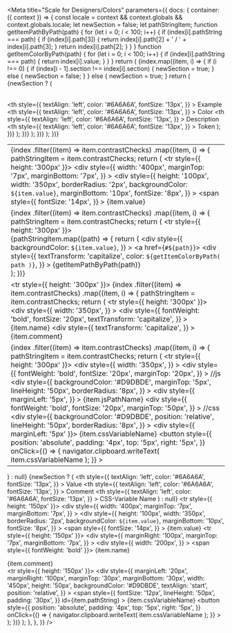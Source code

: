 

<Meta
  title="Scale for Designers/Colors"
  parameters={{
    docs: {
      container: ({ context }) => {
        const locale = context && context.globals && context.globals.locale;
        let newSection = false;
        let pathStringItem;
        function getItemPathByPath(path) {
          for (let i = 0; i < 100; i++) {
            if (index[i].pathString === path) {
              if (index[i].path[3]) {
                return index[i].path[2] + ' / ' + index[i].path[3];
              }
              return index[i].path[2];
            }
          }
        }
        function getItemColorByPath(path) {
          for (let i = 0; i < 100; i++) {
            if (index[i].pathString === path) {
              return index[i].value;
            }
          }
        }
        return (
          <DocsContainer context={context}>
            <table>
              {index.map((item, i) => {
                if (i !== 0) {
                  if (index[i - 1].section !== index[i].section) {
                    newSection = true;
                  } else {
                    newSection = false;
                  }
                } else {
                  newSection = true;
                }
                return (
                  <div>
                    {newSection ? (
                      <table>
                        <thead>
                          <tr>
                            <th
                              style={{
                                textAlign: 'left',
                                color: '#6A6A6A',
                                fontSize: '13px',
                              }}
                            >
                              Example
                            </th>
                            <th
                              style={{
                                textAlign: 'left',
                                color: '#6A6A6A',
                                fontSize: '13px',
                              }}
                            >
                              Color
                            </th>
                            <th
                              style={{
                                textAlign: 'left',
                                color: '#6A6A6A',
                                fontSize: '13px',
                              }}
                            >
                              Description
                            </th>
                            <th
                              style={{
                                textAlign: 'left',
                                color: '#6A6A6A',
                                fontSize: '13px',
                              }}
                            >
                              Token
                            </th>
                          </tr>
                        </thead>
                        <tbody>
                          <td>
                            {index
                              .filter((item) => item.contrastChecks)
                              .map((item, i) => {
                                pathStringItem = item.contrastChecks;
                                return (
                                  <tr style={{ height: '300px' }}>
                                    <div
                                      style={{
                                        width: '400px',
                                        marginTop: '7px',
                                        marginBottom: '7px',
                                      }}
                                    >
                                      <div
                                        style={{
                                          height: '100px',
                                          width: '350px',
                                          borderRadius: '2px',
                                          backgroundColor: `${item.value}`,
                                          marginBottom: '10px',
                                          fontSize: '8px',
                                        }}
                                      ></div>
                                      <span
                                        style={{
                                          fontSize: '14px',
                                        }}
                                      >
                                        {item.value}
                                      </span>
                                    </div>
                                  </tr>
                                );
                              })}
                          </td>
                          <td>
                            {index
                              .filter((item) => item.contrastChecks)
                              .map((item, i) => {
                                pathStringItem = item.contrastChecks;
                                return (
                                  <tr style={{ height: '300px' }}>
                                    <div>
                                      {pathStringItem.map((path) => {
                                        return (
                                          <div
                                            style={{
                                              backgroundColor: `${item.value}`,
                                            }}
                                          >
                                            <a href={`#${path}`}>
                                              <div
                                                style={{
                                                  textTransform: 'capitalize',
                                                  color: `${getItemColorByPath(
                                                    path
                                                  )}`,
                                                }}
                                              >
                                                {getItemPathByPath(path)}
                                              </div>
                                            </a>
                                          </div>
                                        );
                                      })}
                                    </div>
                                  </tr>
                                );
                              })}
                          </td>
                          <td>
                            <tr style={{ height: '300px' }}>
                              {index
                                .filter((item) => item.contrastChecks)
                                .map((item, i) => {
                                  pathStringItem = item.contrastChecks;
                                  return (
                                    <tr style={{ height: '300px' }}>
                                      <div
                                        style={{
                                          width: '350px',
                                        }}
                                      >
                                        <div
                                          style={{
                                            fontWeight: 'bold',
                                            fontSize: '20px',
                                            textTransform: 'capitalize',
                                          }}
                                        >
                                          {item.name}
                                        </div>
                                        <div
                                          style={{
                                            textTransform: 'capitalize',
                                          }}
                                        >
                                          {item.comment}
                                        </div>
                                      </div>
                                    </tr>
                                  );
                                })}
                            </tr>
                          </td>
                          <td>
                            {index
                              .filter((item) => item.contrastChecks)
                              .map((item, i) => {
                                pathStringItem = item.contrastChecks;
                                return (
                                  <tr style={{ height: '300px' }}>
                                    <div
                                      style={{
                                        width: '350px',
                                      }}
                                    >
                                      <div
                                        style={{
                                          fontWeight: 'bold',
                                          fontSize: '20px',
                                          marginTop: '20px',
                                        }}
                                      >
                                        //js
                                      </div>
                                      <div
                                        style={{
                                          backgroundColor: '#D9DBDE',
                                          marginTop: '5px',
                                          lineHeight: '50px',
                                          borderRadius: '8px',
                                        }}
                                      >
                                        <div
                                          style={{
                                            marginLeft: '5px',
                                          }}
                                        >
                                          {item.jsPathName}
                                        </div>
                                      </div>
                                      <div
                                        style={{
                                          fontWeight: 'bold',
                                          fontSize: '20px',
                                          marginTop: '50px',
                                        }}
                                      >
                                        //css
                                      </div>
                                      <div
                                        style={{
                                          backgroundColor: '#D9DBDE',
                                          position: 'relative',
                                          lineHeight: '50px',
                                          borderRadius: '8px',
                                        }}
                                      >
                                        <div style={{ marginLeft: '5px' }}>
                                          {item.cssVariableName}
                                        </div>
                                        <button
                                          style={{
                                            position: 'absolute',
                                            padding: '4px',
                                            top: '5px',
                                            right: '5px',
                                          }}
                                          onClick={() => {
                                            navigator.clipboard.writeText(
                                              item.cssVariableName
                                            );
                                          }}
                                        >
                                          <scale-icon-action-copy-paste accessibility-title="copy-paste" />
                                        </button>
                                      </div>
                                    </div>
                                  </tr>
                                );
                              })}
                          </td>
                        </tbody>
                      </table>
                    ) : null}
                    {newSection ? (
                      <thead>
                        <tr>
                          <th
                            style={{
                              textAlign: 'left',
                              color: '#6A6A6A',
                              fontSize: '13px',
                            }}
                          >
                            Value
                          </th>
                          <th
                            style={{
                              textAlign: 'left',
                              color: '#6A6A6A',
                              fontSize: '13px',
                            }}
                          >
                            Comment
                          </th>
                          <th
                            style={{
                              textAlign: 'left',
                              color: '#6A6A6A',
                              fontSize: '13px',
                            }}
                          >
                            CSS-Variable Name
                          </th>
                        </tr>
                      </thead>
                    ) : null}
                    <tbody>
                      <td>
                        <tr style={{ height: '150px' }}>
                          <div
                            style={{
                              width: '400px',
                              marginTop: '7px',
                              marginBottom: '7px',
                            }}
                          >
                            <div
                              style={{
                                height: '100px',
                                width: '350px',
                                borderRadius: '2px',
                                backgroundColor: `${item.value}`,
                                marginBottom: '10px',
                                fontSize: '8px',
                              }}
                            ></div>
                            <span
                              style={{
                                fontSize: '14px',
                              }}
                            >
                              {item.value}
                            </span>
                          </div>
                        </tr>
                      </td>
                      <td>
                        <tr style={{ height: '150px' }}>
                          <div
                            style={{
                              marginRight: '100px',
                              marginTop: '7px',
                              marginBottom: '7px',
                            }}
                          >
                            <div
                              style={{
                                width: '200px',
                              }}
                            >
                              <span style={{ fontWeight: 'bold' }}>
                                {item.name}
                              </span>
                            </div>
                            <div>
                              <span>{item.comment}</span>
                            </div>
                          </div>
                        </tr>
                      </td>
                      <td>
                        <tr style={{ height: '150px' }}>
                          <div
                            style={{
                              marginLeft: '20px',
                              marginRight: '100px',
                              marginTop: '30px',
                              marginBottom: '30px',
                              width: '450px',
                              height: '50px',
                              backgroundColor: '#D9DBDE',
                              textAlign: 'start',
                              position: 'relative',
                            }}
                          >
                            <span
                              style={{
                                fontSize: '12px',
                                lineHeight: '50px',
                                padding: '30px',
                              }}
                              id={item.pathString}
                            >
                              {item.cssVariableName}
                            </span>
                            <button
                              style={{
                                position: 'absolute',
                                padding: '4px',
                                top: '5px',
                                right: '5px',
                              }}
                              onClick={() => {
                                navigator.clipboard.writeText(
                                  item.cssVariableName
                                );
                              }}
                            >
                              <scale-icon-action-copy-paste accessibility-title="copy-paste" />
                            </button>
                          </div>
                        </tr>
                      </td>
                    </tbody>
                  </div>
                );
              })}
            </table>
          </DocsContainer>
        );
      },
    },
  }}
/>
